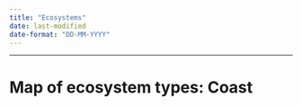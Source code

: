 ```yaml
---
title: "Ecosystems"
date: last-modified
date-format: "DD-MM-YYYY"
---
```


------------------------------------------------------------------------

# Map of ecosystem types: Coast
